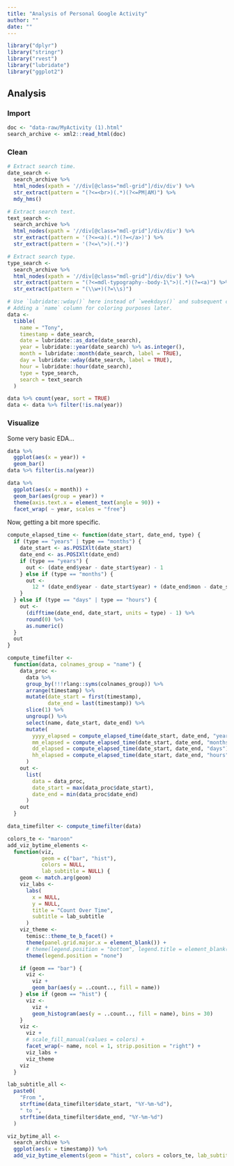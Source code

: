 ```yaml
---
title: "Analysis of Personal Google Activity"
author: ""
date: ""
---
```


```r
library("dplyr")
library("stringr")
library("rvest")
library("lubridate")
library("ggplot2")
```

## Analysis

### Import

```r
doc <- "data-raw/MyActivity (1).html"
search_archive <- xml2::read_html(doc)
```

### Clean

```r
# Extract search time.
date_search <-
  search_archive %>%
  html_nodes(xpath = '//div[@class="mdl-grid"]/div/div') %>%
  str_extract(pattern = "(?<=<br>)(.*)(?<=PM|AM)") %>%
  mdy_hms()

# Extract search text.
text_search <-
  search_archive %>%
  html_nodes(xpath = '//div[@class="mdl-grid"]/div/div') %>%
  str_extract(pattern = '(?<=<a)(.*)(?=</a>)') %>%
  str_extract(pattern = '(?<=\">)(.*)')

# Extract search type.
type_search <-
  search_archive %>% 
  html_nodes(xpath = '//div[@class="mdl-grid"]/div/div') %>% 
  str_extract(pattern = "(?<=mdl-typography--body-1\">)(.*)(?=<a)") %>% 
  str_extract(pattern = "(\\w+)(?=\\s)")

# Use `lubridate::wday()` here instead of `weekdays()` and subsequent coerction to factors.
# Adding a `name` column for coloring purposes later.
data <-
  tibble(
    name = "Tony",
    timestamp = date_search,
    date = lubridate::as_date(date_search),
    year = lubridate::year(date_search) %>% as.integer(),
    month = lubridate::month(date_search, label = TRUE),
    day = lubridate::wday(date_search, label = TRUE),
    hour = lubridate::hour(date_search),
    type = type_search,
    search = text_search
  )

```


```r
data %>% count(year, sort = TRUE)
data <- data %>% filter(!is.na(year))
```

### Visualize

Some very basic EDA...

```r
data %>% 
  ggplot(aes(x = year)) +
  geom_bar()
data %>% filter(is.na(year))

data %>% 
  ggplot(aes(x = month)) + 
  geom_bar(aes(group = year)) +
  theme(axis.text.x = element_text(angle = 90)) +
  facet_wrap( ~ year, scales = "free")
```

Now, getting a bit more specific.

```r
compute_elapsed_time <- function(date_start, date_end, type) {
  if (type == "years" | type == "months") {
    date_start <- as.POSIXlt(date_start)
    date_end <- as.POSIXlt(date_end)
    if (type == "years") {
      out <- (date_end$year - date_start$year) - 1
    } else if (type == "months") {
      out <-
        12 * (date_end$year - date_start$year) + (date_end$mon - date_start$mon) - 1
    }
  } else if (type == "days" | type == "hours") {
    out <-
      (difftime(date_end, date_start, units = type) - 1) %>%
      round(0) %>%
      as.numeric()
  }
  out
}

compute_timefilter <-
  function(data, colnames_group = "name") {
    data_proc <-
      data %>%
      group_by(!!!rlang::syms(colnames_group)) %>%
      arrange(timestamp) %>%
      mutate(date_start = first(timestamp),
             date_end = last(timestamp)) %>%
      slice(1) %>%
      ungroup() %>%
      select(name, date_start, date_end) %>%
      mutate(
        yyyy_elapsed = compute_elapsed_time(date_start, date_end, "years"),
        mm_elapsed = compute_elapsed_time(date_start, date_end, "months"),
        dd_elapsed = compute_elapsed_time(date_start, date_end, "days"),
        hh_elapsed = compute_elapsed_time(date_start, date_end, "hours")
      )
    out <-
      list(
        data = data_proc,
        date_start = max(data_proc$date_start),
        date_end = min(data_proc$date_end)
      )
    out
  }
```

```r
data_timefilter <- compute_timefilter(data)
```



```r
colors_te <- "maroon"
add_viz_bytime_elements <-
  function(viz,
           geom = c("bar", "hist"),
           colors = NULL,
           lab_subtitle = NULL) {
    geom <- match.arg(geom)
    viz_labs <-
      labs(
        x = NULL,
        y = NULL,
        title = "Count Over Time",
        subtitle = lab_subtitle
      )
    viz_theme <-
      temisc::theme_te_b_facet() +
      theme(panel.grid.major.x = element_blank()) +
      # theme(legend.position = "bottom", legend.title = element_blank())
      theme(legend.position = "none")

    if (geom == "bar") {
      viz <-
        viz +
        geom_bar(aes(y = ..count.., fill = name))
    } else if (geom == "hist") {
      viz <-
        viz +
        geom_histogram(aes(y = ..count.., fill = name), bins = 30)
    }
    viz <-
      viz +
      # scale_fill_manual(values = colors) +
      facet_wrap(~ name, ncol = 1, strip.position = "right") +
      viz_labs +
      viz_theme
    viz
  }
```


```r
lab_subtitle_all <-
  paste0(
    "From ",
    strftime(data_timefilter$date_start, "%Y-%m-%d"),
    " to ",
    strftime(data_timefilter$date_end, "%Y-%m-%d")
  )

viz_bytime_all <-
  search_archive %>%
  ggplot(aes(x = timestamp)) %>%
  add_viz_bytime_elements(geom = "hist", colors = colors_te, lab_subtitle = "By Year")
```

